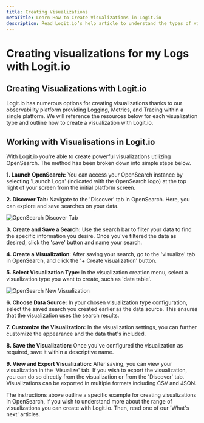 ```yaml
---
title: Creating Visualizations
metaTitle: Learn How to Create Visualizations in Logit.io
description: Read Logit.io’s help article to understand the types of visualization options available for Logs when using Logit.io.
---
```


# Creating visualizations for my Logs with Logit.io

## Creating Visualizations with Logit.io

Logit.io has numerous options for creating visualizations thanks to our 
observability platform providing Logging, Metrics, and Tracing within a 
single platform. We will reference the resources below for each 
visualization type and outline how to create a visualization with Logit.io.

## Working with Visualisations in Logit.io

With Logit.io you're able to create powerful visualizations utilizing OpenSearch. 
The method has been broken down into simple steps below.

**1. Launch OpenSearch:** You can access your OpenSearch instance by 
selecting 'Launch Logs' (indicated with the OpenSearch logo) at the 
top right of your screen from the initial platform screen.

**2. Discover Tab:** Navigate to the 'Discover' tab in OpenSearch. 
Here, you can explore and save searches on your data.

![OpenSearch Discover Tab](@/images/help/log-management/visualizers/opensearch-discover-tab.png)

**3. Create and Save a Search:** Use the search bar to filter your 
data to find the specific information you desire. Once you've filtered 
the data as desired, click the 'save' button and name your search.

**4. Create a Visualization:** After saving your search, go to the 
'visualize' tab in OpenSearch, and click the '+ Create visualization' button.

**5. Select Visualization Type:** In the visualization creation menu, 
select a visualization type you want to create, such as 'data table'.

![OpenSearch New Visualization](@/images/help/log-management/visualizers/opensearch-new-visualization.png)

**6. Choose Data Source:** In your chosen visualization type configuration, 
select the saved search you created earlier as the data source. 
This ensures that the visualization uses the search results.

**7. Customize the Visualization:** In the visualization settings, you 
can further customize the appearance and the data that's included.

**8. Save the Visualization:** Once you've configured the visualization 
as required, save it within a descriptive name.

**9. View and Export Visualization:** After saving, you can view your 
visualization in the 'Visualize' tab. If you wish to export the visualization, 
you can do so directly from the visualization or from the 'Discover' tab. 
Visualizations can be exported in multiple formats including CSV and JSON.

The instructions above outline a specific example for creating visualizations in 
OpenSearch, if you wish to understand more about the range of visualizations 
you can create with Logit.io. Then, read one of our 'What's next' articles.
